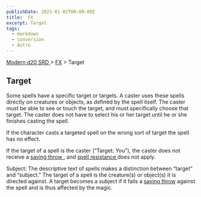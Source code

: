 ```yaml
---
publishDate: 2023-01-02T00:00:00Z
title:  FX
excerpt: Target
tags:
  - markdown
  - conversion
  - Astro
---
```


[ Modern d20 SRD ](/#modernD20) > [ FX](modern-d20-srd-fx-index) > Target

##  Target

Some spells have a specific target or targets. A caster uses these spells
directly on creatures or objects, as defined by the spell itself. The caster
must be able to see or touch the target, and must specifically choose that
target. The caster does not have to select his or her target until he or she
finishes casting the spell.

If the character casts a targeted spell on the wrong sort of target the spell
has no effect.

If the target of a spell is the caster (“Target: You”), the caster does not
receive a [ saving throw ](modern-d20-srd-basics-saving-throws) , and [ spell resistance ](modern-d20-srd-special-abilities-spell-resistance) does not
apply.

Subject: The descriptive text of spells makes a distinction between “target”
and “subject.” The target of a spell is the creature(s) or object(s) it is
directed against. A target becomes a subject if it fails a [ saving throw](modern-d20-srd-basics-saving-throws) against the spell and is thus affected
by the magic.


